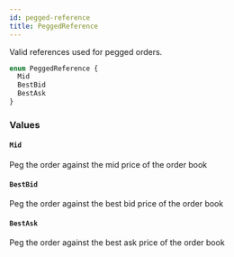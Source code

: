 ```yaml
---
id: pegged-reference
title: PeggedReference
---
```


Valid references used for pegged orders.

```graphql
enum PeggedReference {
  Mid
  BestBid
  BestAsk
}
```

### Values

#### `Mid`

Peg the order against the mid price of the order book

#### `BestBid`

Peg the order against the best bid price of the order book

#### `BestAsk`

Peg the order against the best ask price of the order book

